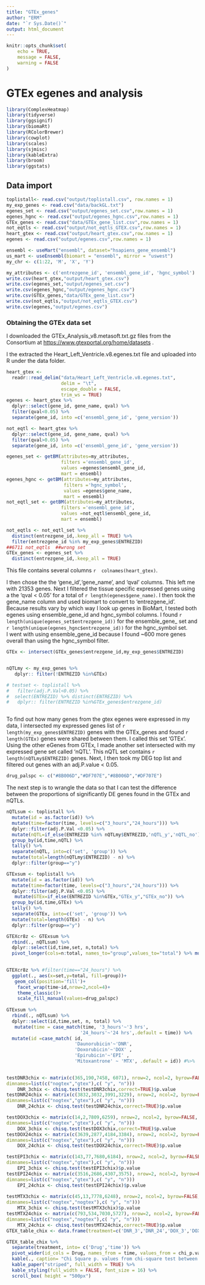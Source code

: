 ```yaml
---
title: "GTEx_genes"
author: "ERM"
date: "`r Sys.Date()`"
output: html_document
---
```


```r
knitr::opts_chunk$set(
	echo = TRUE,
	message = FALSE,
	warning = FALSE
)
```

# GTEx egenes and analysis

```r
library(ComplexHeatmap)
library(tidyverse)
library(ggsignif)
library(biomaRt)
library(RColorBrewer)
library(cowplot)
library(scales)
library(sjmisc)
library(kableExtra)
library(broom)
library(ggstats)

```

## Data import

```r
toplistall<- read.csv("output/toplistall.csv", row.names = 1)
my_exp_genes <- read.csv("data/backGL.txt")
egenes_set <- read.csv("output/egenes_set.csv",row.names = 1)
egenes_hgnc <- read.csv("output/egenes_hgnc.csv",row.names = 1)
GTEx_genes <- read.csv("data/GTEx_gene_list.csv",row.names = 1)
not_eqtls <- read.csv("output/not_eqtls_GTEX.csv",row.names = 1)
heart_gtex <- read.csv("output/heart_gtex.csv",row.names = 1)
egenes <- read.csv("output/egenes.csv",row.names = 1)

```

```r

ensembl <- useMart("ensembl", dataset="hsapiens_gene_ensembl")
us_mart <- useEnsembl(biomart = "ensembl", mirror = "uswest")
my_chr <- c(1:22, 'M', 'X', 'Y')  

my_attributes <- c('entrezgene_id', 'ensembl_gene_id', 'hgnc_symbol') 
write.csv(heart_gtex,"output/heart_gtex.csv")
write.csv(egenes_set,"output/egenes_set.csv")
write.csv(egenes_hgnc,"output/egenes_hgnc.csv")
write.csv(GTEx_genes,"data/GTEx_gene_list.csv")
write.csv(not_eqtls,"output/not_eqtls_GTEX.csv")
write.csv(egenes,"output/egenes.csv")

```

### Obtaining the GTEx data set

I downloaded the GTEx_Analysis_v8.metasoft.txt.gz files from the Consortium at <https://www.gtexportal.org/home/datasets> .

I the extracted the Heart_Left_Ventricle.v8.egenes.txt file and uploaded into R under the data folder.

```r
heart_gtex <-
  readr::read_delim("data/Heart_Left_Ventricle.v8.egenes.txt",
                    delim = "\t",
                    escape_double = FALSE,
                    trim_ws = TRUE)
egenes <- heart_gtex %>% 
  dplyr::select(gene_id, gene_name, qval) %>% 
  filter(qval<0.05) %>% 
  separate(gene_id, into =c('ensembl_gene_id', 'gene_version'))

not_eqtl <- heart_gtex %>% 
  dplyr::select(gene_id, gene_name, qval) %>% 
  filter(qval>0.05) %>% 
  separate(gene_id, into =c('ensembl_gene_id', 'gene_version'))

egenes_set <- getBM(attributes=my_attributes, 
                    filters ='ensembl_gene_id',
                    values =egenes$ensembl_gene_id,
                    mart = ensembl)
egenes_hgnc <- getBM(attributes=my_attributes,
                     filters ='hgnc_symbol',
                     values =egenes$gene_name, 
                     mart = ensembl)
not_eqtl_set <- getBM(attributes=my_attributes, 
                    filters ='ensembl_gene_id',
                    values =not_eqtl$ensembl_gene_id,
                    mart = ensembl)

not_eqtls <- not_eqtl_set %>% 
  distinct(entrezgene_id,.keep_all = TRUE) %>% 
  filter(entrezgene_id %in% my_exp_genes$ENTREZID)
##6711 not_eqtls  ##wrong set
GTEx_genes <- egenes_set %>% 
  distinct(entrezgene_id,.keep_all = TRUE)

```

This file contains several columns  `r  colnames(heart_gtex)`.

I then chose the the 'gene_id','gene_name', and 'qval' columns. This left me with 21353 genes. Next I filtered the tissue specific expressed genes using a the 'qval < 0.05' for a total of `r length(egenes$gene_name)`. I then took the gene_name column and used biomart to convert to 'entrezgene_id'.  
Because results vary by which way I look up genes in BioMart, I tested both egenes using ensemble_gene_id  and hgnc_symbol columns.
I found `r length(unique(egenes_set$entrezgene_id))` for the ensemble_gene_ 
set and `r length(unique(egenes_hgnc$entrezgene_id))` for the hgnc_symbol set.    
I went with using ensemble_gene_id because I found ~600 more genes overall than using the hgnc_symbol filter.



```r
GTEx <- intersect(GTEx_genes$entrezgene_id,my_exp_genes$ENTREZID)


nQTLmy <- my_exp_genes %>%
   dplyr:: filter(!ENTREZID %in%GTEx)

# testset <- toplistall %>% 
#   filter(adj.P.Val<0.05) %>% 
#  select(ENTREZID) %>% distinct(ENTREZID) %>% 
#   dplyr:: filter(ENTREZID %in%GTEx_genes$entrezgene_id)



```


To find out how many genes from the gtex egenes were expressed in my data, I intersected my expressed genes list of `r length(my_exp_genes$ENTREZID)` genes with the GTEx_genes and found `r length(GTEx)` genes were shared between them. 
I called this set 'GTEx'. Using the other eGenes from GTEx, I made another set intersected with my expressed gene set called 'nQTL'.  This nQTL set contains `r length(nQTLmy$ENTREZID)` genes. Next, I then took my DEG top list and filtered out genes with an adj.P.value < 0.05.  


```r
drug_palspc <- c("#8B006D","#DF707E","#8B006D","#DF707E")

```

The next step is to wrangle the data so that I can test the difference between the proportions of  significantly DE genes found in the GTEx and nQTLs.

```r
nQTLsum <- toplistall %>%
  mutate(id = as.factor(id)) %>%
  mutate(time=factor(time, levels=c("3_hours","24_hours"))) %>%
  dplyr::filter(adj.P.Val <0.05) %>%
  mutate(nQTL=if_else(ENTREZID %in% nQTLmy$ENTREZID,'nQTL_y','nQTL_no')) %>% 
  group_by(id,time,nQTL) %>% 
  tally() %>% 
  separate(nQTL, into=c('set', 'group')) %>% 
  mutate(total=length(nQTLmy$ENTREZID) - n) %>% 
  dplyr::filter(group=="y")

GTExsum <- toplistall %>%
  mutate(id = as.factor(id)) %>%
  mutate(time=factor(time, levels=c("3_hours","24_hours"))) %>%
  dplyr::filter(adj.P.Val <0.05) %>%
   mutate(GTEx=if_else(ENTREZID %in%GTEx,"GTEx_y","GTEx_no")) %>% 
  group_by(id,time,GTEx) %>% 
  tally() %>% 
  separate(GTEx, into=c('set', 'group')) %>% 
  mutate(total=length(GTEx) - n) %>% 
  dplyr::filter(group=="y")

GTEXcr8z <- GTExsum %>% 
  rbind(., nQTLsum) %>% 
  dplyr::select(id,time,set, n,total) %>% 
  pivot_longer(cols=n:total, names_to="group",values_to="total") %>% mutate(group=case_match(group, "n"~"yes","total"~"no",.default = group))  
  

GTEXcr8z %>% #filter(time=="24_hours") %>% 
  ggplot(., aes(x=set,y=total, fill=group))+
   geom_col(position='fill')+
    facet_wrap(time~id,nrow=2,ncol=4)+
    theme_classic()+
    scale_fill_manual(values=drug_palspc)
      
GTExsum %>% 
  rbind(., nQTLsum) %>% 
  dplyr::select(id,time,set, n, total) %>% 
   mutate(time = case_match(time, '3_hours'~'3 hrs',
                           '24_hours'~'24 hrs',.default = time)) %>% 
  mutate(id =case_match( id, 
                         'Daunorubicin'~'DNR',   
                         'Doxorubicin'~'DOX' ,
                         'Epirubicin'~'EPI' , 
                         'Mitoxantrone' ~ 'MTX', .default = id)) #%>% 
  

```

```r


testDNR3chix <- matrix(c(365,190,7458, 6071), nrow=2, ncol=2, byrow=FALSE,
dimnames=list(c("nogtex","gtex"),c( "y", "n"))) 
    DNR_3chix <- chisq.test(testDNR3chix,correct=TRUE)$p.value
testDNR24chix <- matrix(c(3832,3032,3991,3229), nrow=2, ncol=2, byrow=FALSE,
dimnames=list(c("nogtex","gtex"),c( "y", "n")))  
    DNR_24chix <- chisq.test(testDNR24chix,correct=TRUE)$p.value

testDOX3chix <- matrix(c(14,2,7809,6259), nrow=2, ncol=2, byrow=FALSE,
dimnames=list(c("nogtex","gtex"),c( "y", "n")))  
    DOX_3chix <- chisq.test(testDOX3chix,correct=TRUE)$p.value
testDOX24chix <- matrix(c(3639,2877,4184,3384), nrow=2, ncol=2, byrow=FALSE,
dimnames=list(c("nogtex","gtex"),c( "y", "n"))) 
    DOX_24chix <- chisq.test(testDOX24chix,correct=TRUE)$p.value

testEPI3chix <- matrix(c(143,77,7680,6184), nrow=2, ncol=2, byrow=FALSE,
dimnames=list(c("nogtex","gtex"),c( "y", "n"))) 
    EPI_3chix <- chisq.test(testEPI3chix)$p.value
testEPI24chix <- matrix(c(3516,2686,4307,3575), nrow=2, ncol=2, byrow=FALSE,
dimnames=list(c("nogtex","gtex"),c( "y", "n"))) 
    EPI_24chix <- chisq.test(testEPI24chix)$p.value
  
testMTX3chix <- matrix(c(45,13,7778,6248), nrow=2, ncol=2, byrow=FALSE,
dimnames=list(c("nogtex","nogtex"),c( "y", "n"))) 
    MTX_3chix <- chisq.test(testMTX3chix)$p.value
testMTX24chix <- matrix(c(793,534,7030,5727), nrow=2, ncol=2, byrow=FALSE,
dimnames=list(c("nogtex","nogtex"),c( "y", "n"))) 
    MTX_24chix <- chisq.test(testMTX24chix,correct=TRUE)$p.value
GTEX_table_chix <- data.frame(treatment=c('DNR_3','DNR_24','DOX_3','DOX_24','EPI_3','EPI_24','MTX_3','MTX_24'), chi_p.value=c(DNR_3chix,DNR_24chix,DOX_3chix,DOX_24chix,EPI_3chix,EPI_24chix,MTX_3chix,MTX_24chix))

GTEX_table_chix %>% 
  separate(treatment, into= c('Drug','time')) %>% 
  pivot_wider(id_cols = Drug, names_from = time, values_from = chi_p.value) %>% 
  kable(., caption= "Chi Square p. values from chi-square test between proportions of sig-DE meQTLs and reQTLS by time and treatment") %>% 
  kable_paper("striped", full_width = TRUE) %>%  
  kable_styling(full_width = FALSE, font_size = 16) %>% 
  scroll_box( height = "500px")
```
